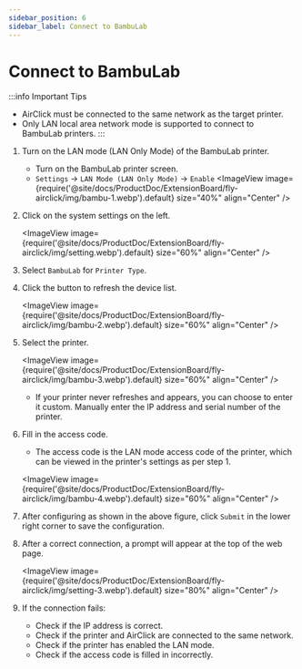 ```yaml
---
sidebar_position: 6
sidebar_label: Connect to BambuLab
---
```


# Connect to BambuLab

:::info Important Tips
* AirClick must be connected to the same network as the target printer.
* Only LAN local area network mode is supported to connect to BambuLab printers.
:::

1. Turn on the LAN mode (LAN Only Mode) of the BambuLab printer.

    - Turn on the BambuLab printer screen.
    - `Settings` -> `LAN Mode (LAN Only Mode)` -> `Enable`
    <ImageView image={require('@site/docs/ProductDoc/ExtensionBoard/fly-airclick/img/bambu-1.webp').default} size="40%" align="Center" />

2. Click on the system settings on the left.

    <ImageView image={require('@site/docs/ProductDoc/ExtensionBoard/fly-airclick/img/setting.webp').default} size="60%" align="Center" />

3. Select `BambuLab` for `Printer Type`.
4. Click the button to refresh the device list.

    <ImageView image={require('@site/docs/ProductDoc/ExtensionBoard/fly-airclick/img/bambu-2.webp').default} size="60%" align="Center" />

5. Select the printer.

    <ImageView image={require('@site/docs/ProductDoc/ExtensionBoard/fly-airclick/img/bambu-3.webp').default} size="60%" align="Center" />

    - If your printer never refreshes and appears, you can choose to enter it custom. Manually enter the IP address and serial number of the printer.

6. Fill in the access code.
    - The access code is the LAN mode access code of the printer, which can be viewed in the printer's settings as per step 1.

     <ImageView image={require('@site/docs/ProductDoc/ExtensionBoard/fly-airclick/img/bambu-4.webp').default} size="60%" align="Center" />

5. After configuring as shown in the above figure, click `Submit` in the lower right corner to save the configuration.
6. After a correct connection, a prompt will appear at the top of the web page.

     <ImageView image={require('@site/docs/ProductDoc/ExtensionBoard/fly-airclick/img/setting-3.webp').default} size="80%" align="Center" />

7. If the connection fails:
    - Check if the IP address is correct.
    - Check if the printer and AirClick are connected to the same network.
    - Check if the printer has enabled the LAN mode.
    - Check if the access code is filled in incorrectly. 